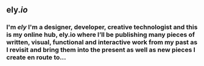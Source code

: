 ## ely._io_

### I'm _ely_ I'm a designer, developer, creative technologist and this is my online hub, ely.io where I’ll be publishing many pieces of written, visual, functional and interactive work from my past as I revisit and bring them into the present as well as new pieces I create en route to…
